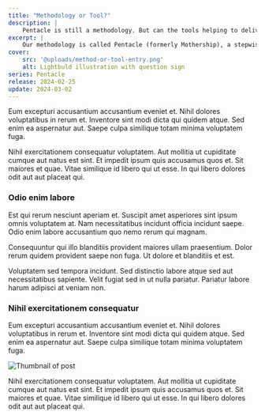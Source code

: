 ```yaml
---
title: "Methodology or Tool?"
description: |
    Pentacle is still a methodology. But can the tools helping to deliver the results of each step be in one place? What if Pentacle is also the tool?
excerpt: |
    Our methodology is called Pentacle (formerly Mothership), a stepwise pentagonal process that we apply to design anything, anything at all. Pentacle as in five (5), nothing to do with "lucky charm" -- design isn't magic, but a logical ordering of things to correspond sensibly (close enough) to how they're to be experieced in order to delight.
cover:
    src: '@uploads/method-or-tool-entry.png'
    alt: Lightbuld illustration with question sign
series: Pentacle
release: 2024-02-25
update: 2024-03-02
---
```

Eum excepturi accusantium accusantium eveniet et. Nihil dolores voluptatibus in rerum et. Inventore sint modi dicta qui quidem atque. Sed enim ea aspernatur aut. Saepe culpa similique totam minima voluptatem fuga.

Nihil exercitationem consequatur voluptatem. Aut mollitia ut cupiditate cumque aut natus est sint. Et impedit ipsum quis accusamus quos et. Sit maiores et quae. Vitae similique id libero qui ut esse. In qui libero dolores odit aut aut placeat qui.

### Odio enim labore
Est qui rerum nesciunt aperiam et. Suscipit amet asperiores sint ipsum omnis voluptatem at. Nam necessitatibus incidunt officia incidunt saepe. Odio enim labore accusantium quo nemo rerum qui magnam.

Consequuntur qui illo blanditiis provident maiores ullam praesentium. Dolor rerum quidem provident saepe non fuga. Ut dolore et blanditiis et est.

Voluptatem sed tempora incidunt. Sed distinctio labore atque sed aut necessitatibus sapiente. Velit fugiat sed in ut nulla pariatur. Pariatur labore harum adipisci at veniam non.

### Nihil exercitationem consequatur
Eum excepturi accusantium accusantium eveniet et. Nihil dolores voluptatibus in rerum et. Inventore sint modi dicta qui quidem atque. Sed enim ea aspernatur aut. Saepe culpa similique totam minima voluptatem fuga.

![Thumbnail of post](@uploads/method-or-tool-entry.png)

Nihil exercitationem consequatur voluptatem. Aut mollitia ut cupiditate cumque aut natus est sint. Et impedit ipsum quis accusamus quos et. Sit maiores et quae. Vitae similique id libero qui ut esse. In qui libero dolores odit aut aut placeat qui.
